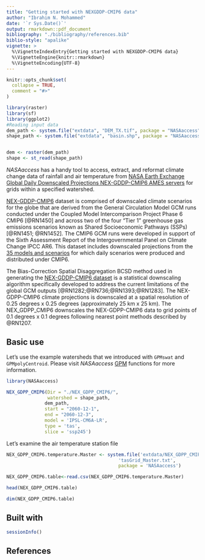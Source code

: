 ```yaml
---
title: "Getting started with NEXGDDP-CMIP6 data"
author: "Ibrahim N. Mohammed"
date: '`r Sys.Date()`'
output: rmarkdown::pdf_document
bibliography: "./bibliography/references.bib"
biblio-style: "apalike"
vignette: >
  %\VignetteIndexEntry{Getting started with NEXGDDP-CMIP6 data}
  %\VignetteEngine{knitr::rmarkdown}
  %\VignetteEncoding{UTF-8}
---
```


```r
knitr::opts_chunk$set(
  collapse = TRUE,
  comment = "#>"
)

library(raster)
library(sf)
library(ggplot2)
#Reading input data
dem_path <- system.file("extdata", "DEM_TX.tif", package = "NASAaccess")
shape_path <- system.file("extdata", "basin.shp", package = "NASAaccess")


dem <- raster(dem_path)
shape <- st_read(shape_path)
```




_NASAaccess_ has a handy tool to access, extract, and reformat climate change data of rainfall and air temperature from [NASA Earth Exchange Global Daily Downscaled Projections NEX-GDDP-CMIP6 AMES servers](https://www.nccs.nasa.gov/services/data-collections/land-based-products/nex-gddp-cmip6) for grids within a specified watershed. 

[NEX-GDDP-CMIP6](https://www.nccs.nasa.gov/sites/default/files/NEX-GDDP-CMIP6-Tech_Note.pdf) dataset is comprised of downscaled climate scenarios for the globe that are derived from the General Circulation Model GCM runs conducted under the Coupled Model Intercomparison Project Phase 6 CMIP6 [@RN1450] and across two of the four "Tier 1" greenhouse gas emissions scenarios known as Shared Socioeconomic Pathways (SSPs) [@RN1451; @RN1452]. The CMIP6 GCM runs were developed in support of the Sixth Assessment Report of the Intergovernmental Panel on Climate Change IPCC AR6. This dataset includes downscaled projections from the [35 models and scenarios](https://pcmdi.llnl.gov/CMIP6/) for which daily scenarios were produced and distributed under CMIP6. 

The Bias-Correction Spatial Disaggregation BCSD method used in generating the [NEX-GDDP-CMIP6 dataset](https://www.nccs.nasa.gov/services/data-collections/land-based-products/nex-gddp-cmip6) is a statistical downscaling algorithm specifically developed to address the current limitations of the global GCM outputs [@RN1282;@RN736;@RN1393;@RN1283]. The NEX-GDPP-CMIP6 climate projections is downscaled at a spatial resolution of 0.25 degrees x 0.25 degrees (approximately 25 km x 25 km). The NEX_GDPP_CMIP6 downscales the NEX-GDPP-CMIP6 data to grid points of 0.1 degrees x 0.1 degrees following nearest point methods described by @RN1207.


## Basic use

Let's use the example watersheds that we introduced with `GPMswat` and `GPMpolyCentroid`. Please visit _NASAaccess_ [GPM](.\GPM.pdf) functions for more information.

```r
library(NASAaccess)

NEX_GDPP_CMIP6(Dir = "./NEX_GDPP_CMIP6/", 
               watershed = shape_path,
              dem_path,  
              start = "2060-12-1", 
              end = "2060-12-3",
              model = 'IPSL-CM6A-LR', 
              type = 'tas', 
              slice = 'ssp245')
```

Let's examine the air temperature station file

```r
NEX_GDPP_CMIP6.temperature.Master <- system.file('extdata/NEX_GDPP_CMIP6',
                                         'tasGrid_Master.txt', 
                                         package = 'NASAaccess')

NEX_GDPP_CMIP6.table<-read.csv(NEX_GDPP_CMIP6.temperature.Master)

head(NEX_GDPP_CMIP6.table)

dim(NEX_GDPP_CMIP6.table)
```


## Built with

```r
sessionInfo()


```


## References
